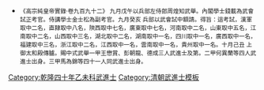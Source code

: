 {{Navbox
|name = 乾隆四十年乙未科武殿試金榜
|title = 乾隆四十年（[[1775年]]）乙未科武殿試金榜
|titlestyle = background-color:#FFD700;
|image =
|style = width:100%;text-align:center; 
|groupstyle = text-align:center; background-color:#FFD700;
|liststyle = text-align:center;
|state = {{{state<includeonly>|collapsed</includeonly>}}}
|group1 = 第一甲<br>賜武進士及第<br>共3名
|list1 = '''[[王懋賞]]''' - '''[[彭朝龍]]''' - '''[[德明|德　明]]'''

|group2 = 第二甲<br>賜武進士出身<br>共4名
|list2 = [[何異蘭]] - 囗囗囗 - 囗囗囗 - 囗囗囗

|group3 = 第三甲<br>賜同武進士出身<br>共41名
|list3 = [[馬為錦]] - 囗囗囗 - 囗囗囗 - 囗囗囗 - 囗囗囗 - 囗囗囗 - 囗囗囗 - 囗囗囗 - 囗囗囗 - 囗囗囗<br>名次不詳：<br>[[德成|德　成]] - [[鄧廷桂]]

|belowstyle = text-align: center; background-color:#FFD700;
|below='''前一科：[[Template:乾隆三十七年壬辰科武殿試金榜|乾隆三十七年壬辰科]]　'''·'''　後一科：[[Template:乾隆四十三年戊戌科武殿試金榜|乾隆四十三年戊戌科]]'''<br>'''同科進士：[[Template:乾隆四十年乙未科殿試金榜|乾隆四十年乙未文科]]'''
}}
[[Category:乾隆四十年乙未科武進士]]
<noinclude>
[[Category:乾隆四十年乙未科武進士| ]]
[[Category:清朝武進士模板]]
*<small>《高宗純皇帝實錄·卷九百九十二》 九月戊午以兵部左侍郎周煌知武舉。內閣學士錢載為武會試正考官。侍講學士金士松為副考官。九月癸亥    兵部以武會試中額請。得旨：這考試，漢軍取中二名，直隸取中八名，陝西取中七名，廣東取中七名，河南取中二名，山東取中五名，江南取中二名，山西取中三名，湖北取中二名，湖南取中一名，四川取中一名，廣西取中一名，福建取中三名，浙江取中二名，江西取中一名，雲南取中一名，貴州取中一名。十月己丑 上御太和殿傳臚。賜中式武舉一甲王懋賞、彭朝龍、德成三人武進士及第。二甲何異蘭等四人武進士出身。三甲馬為錦等四十一人同武進士出身。</small></noinclude>